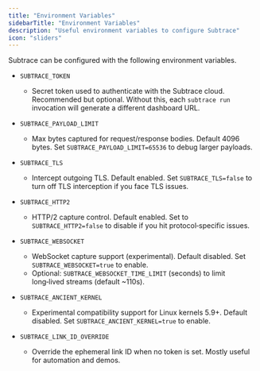 ```yaml
---
title: "Environment Variables"
sidebarTitle: "Environment Variables"
description: "Useful environment variables to configure Subtrace"
icon: "sliders"
---
```


Subtrace can be configured with the following environment variables.

- `SUBTRACE_TOKEN`
  - Secret token used to authenticate with the Subtrace cloud. Recommended but optional. Without this, each `subtrace run` invocation will generate a different dashboard URL.

- `SUBTRACE_PAYLOAD_LIMIT`
  - Max bytes captured for request/response bodies. Default 4096 bytes. Set `SUBTRACE_PAYLOAD_LIMIT=65536` to debug larger payloads.

- `SUBTRACE_TLS`
  - Intercept outgoing TLS. Default enabled. Set `SUBTRACE_TLS=false` to turn off TLS interception if you face TLS issues.

- `SUBTRACE_HTTP2`
  - HTTP/2 capture control. Default enabled. Set to `SUBTRACE_HTTP2=false` to disable if you hit protocol‑specific issues.

- `SUBTRACE_WEBSOCKET`
  - WebSocket capture support (experimental). Default disabled. Set `SUBTRACE_WEBSOCKET=true` to enable.
  - Optional: `SUBTRACE_WEBSOCKET_TIME_LIMIT` (seconds) to limit long‑lived streams (default ~110s).

- `SUBTRACE_ANCIENT_KERNEL`
  - Experimental compatibility support for Linux kernels 5.9+. Default disabled. Set `SUBTRACE_ANCIENT_KERNEL=true` to enable.

- `SUBTRACE_LINK_ID_OVERRIDE`
  - Override the ephemeral link ID when no token is set. Mostly useful for automation and demos.
